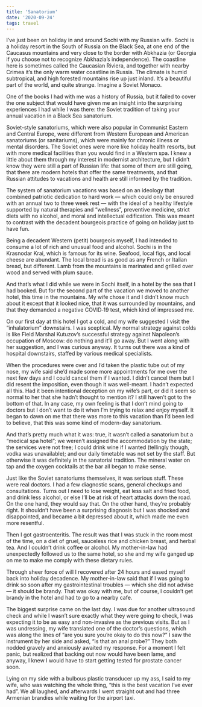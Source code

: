 ```yaml
---
title: 'Sanatorium'
date: '2020-09-24'
tags: travel
---
```


I’ve just been on holiday in and around Sochi with my Russian wife. Sochi is a holiday resort in the South of Russia on the Black Sea, at one end of the Caucasus mountains and very close to the border with Abkhazia (or Georgia if you choose not to recognize Abkhazia’s independence). The coastline here is sometimes called the Caucasian Riviera, and together with nearby Crimea it’s the only warm water coastline in Russia. The climate is humid subtropical, and high forested mountains rise up just inland. It’s a beautiful part of the world, and quite strange. Imagine a Soviet Monaco.

One of the books I had with me was a history of Russia, but it failed to cover the one subject that would have given me an insight into the surprising experiences I had while I was there: the Soviet tradition of taking your annual vacation in a Black Sea sanatorium.

Soviet-style sanatoriums, which were also popular in Communist Eastern and Central Europe, were different from Western European and American sanatoriums (or sanitariums), which were mainly for chronic illness or mental disorders. The Soviet ones were more like holiday health resorts, but with more medical facilities than you would find in a Western spa. I knew a little about them through my interest in modernist architecture, but I didn’t know they were still a part of Russian life: that some of them are still going, that there are modern hotels that offer the same treatments, and that Russian attitudes to vacations and health are still informed by the tradition.

The system of sanatorium vacations was based on an ideology that combined patriotic dedication to hard work — which could only be ensured with an annual two to three week rest — with the ideal of a healthy lifestyle supported by natural therapies and “wellness”, preventive medicine, strict diets with no alcohol, and moral and intellectual edification. This was meant to contrast with the decadent bourgeois practice of going on holiday just to have fun.

Being a decadent Western (petit) bourgeois myself, I had intended to consume a lot of rich and unusual food and alcohol. Sochi is in the Krasnodar Krai, which is famous for its wine. Seafood, local figs, and local cheese are abundant. The local bread is as good as any French or Italian bread, but different. Lamb from the mountains is marinated and grilled over wood and served with plum sauce.

And that’s what I did while we were in Sochi itself, in a hotel by the sea that I had booked. But for the second part of the vacation we moved to another hotel, this time in the mountains. My wife chose it and I didn’t know much about it except that it looked nice, that it was surrounded by mountains, and that they demanded a negative COVID‑19 test, which kind of impressed me.

On our first day at this hotel I got a cold, and my wife suggested I visit the “inhalatorium” downstairs. I was sceptical. My normal strategy against colds is like Field Marshal Kutuzov’s successful strategy against Napoleon’s occupation of Moscow: do nothing and it’ll go away. But I went along with her suggestion, and I was curious anyway. It turns out there was a kind of hospital downstairs, staffed by various medical specialists.

When the procedures were over and I’d taken the plastic tube out of my nose, my wife said she’d made some more appointments for me over the next few days and I could cancel them if I wanted. I didn’t cancel them but I did resent the imposition, even though it was well-meant. I hadn’t expected all this. Had it been intentional deception on my wife’s part, or did it seem so normal to her that she hadn’t thought to mention it? I still haven’t got to the bottom of that. In any case, my own feeling is that I don’t mind going to doctors but I don’t want to do it when I’m trying to relax and enjoy myself. It began to dawn on me that there was more to this vacation than I’d been led to believe, that this was some kind of modern-day sanatorium.

And that’s pretty much what it was: true, it wasn’t called a sanatorium but a “medical spa hotel”; we weren’t assigned the accommodation by the state; the services were not free; I could drink wine if I wanted (tellingly though, vodka was unavailable); and our daily timetable was not set by the staff. But otherwise it was definitely in the sanatorial tradition. The mineral water on tap and the oxygen cocktails at the bar all began to make sense.

Just like the Soviet sanatoriums themselves, it was serious stuff. These were real doctors. I had a few diagnostic scans, general checkups and consultations. Turns out I need to lose weight, eat less salt and fried food, and drink less alcohol, or else I’ll be at risk of heart attacks down the road. On the one hand, they would say that. On the other hand, they’re probably right. It shouldn’t have been a surprising diagnosis but I was shocked and disappointed, and became a bit depressed about it, which made me even more resentful.

Then I got gastroenteritis. The result was that I was stuck in the room most of the time, on a diet of gruel, sauceless rice and chicken breast, and herbal tea. And I couldn’t drink coffee or alcohol. My mother-in-law had unexpectedly followed us to the same hotel, so she and my wife ganged up on me to make me comply with these dietary rules.

Through sheer force of will I recovered after 24 hours and eased myself back into holiday decadence. My mother-in-law said that if I was going to drink so soon after my gastrointestinal troubles — which she did not advise — it should be brandy. That was okay with me, but of course, I couldn’t get brandy in the hotel and had to go to a nearby cafe.

The biggest surprise came on the last day. I was due for another ultrasound check and while I wasn’t sure exactly what they were going to check, I was expecting it to be as easy and non-invasive as the previous visits. But as I was undressing, my wife translated one of the doctor’s questions, which was along the lines of “are you sure you’re okay to do this now?” I saw the instrument by her side and asked, “is that an anal probe?” They both nodded gravely and anxiously awaited my response. For a moment I felt panic, but realized that backing out now would have been lame, and anyway, I knew I would have to start getting tested for prostate cancer soon.

Lying on my side with a bulbous plastic transducer up my ass, I said to my wife, who was watching the whole thing, “this is the best vacation I’ve ever had”. We all laughed, and afterwards I went straight out and had three Armenian brandies while waiting for the airport taxi.